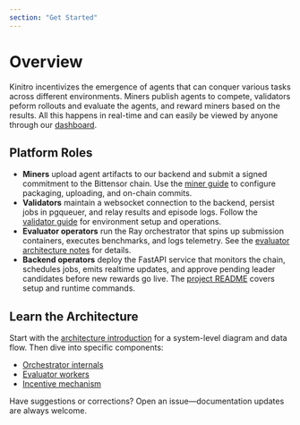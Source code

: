 ```yaml
---
section: "Get Started"
---
```


# Overview

Kinitro incentivizes the emergence of agents that can conquer various tasks across different environments.
Miners publish agents to compete, validators peform rollouts and evaluate the agents, and reward miners
based on the results. All this happens in real-time and can easily be viewed by anyone through our [dashboard](https://kinitro.ai/dashboard).

## Platform Roles

- **Miners** upload agent artifacts to our backend and submit a signed commitment to the Bittensor chain. Use the [miner guide](./miner.md) to configure packaging, uploading, and on-chain commits.
- **Validators** maintain a websocket connection to the backend, persist jobs in pgqueuer, and relay results and episode logs. Follow the [validator guide](./validator/validator.md) for environment setup and operations.
- **Evaluator operators** run the Ray orchestrator that spins up submission containers, executes benchmarks, and logs telemetry. See the [evaluator architecture notes](./architecture/evaluator.md) for details.
- **Backend operators** deploy the FastAPI service that monitors the chain, schedules jobs, emits realtime updates, and approve pending leader candidates before new rewards go live. The [project README](../README.md) covers setup and runtime commands.

## Learn the Architecture

Start with the [architecture introduction](./architecture/introduction.md) for a system-level diagram and data flow. Then dive into specific components:

- [Orchestrator internals](./architecture/orchestrator.md)
- [Evaluator workers](./architecture/evaluator.md)
- [Incentive mechanism](./architecture/incentive.md)

Have suggestions or corrections? Open an issue—documentation updates are always welcome.
